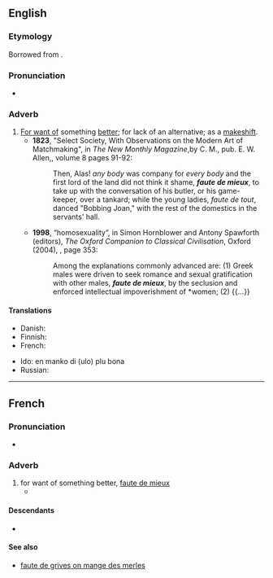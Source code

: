 ==English==

===Etymology===
Borrowed from {{bor|en|fr|faute de mieux}}.

===Pronunciation===
* {{IPA|en|/fəʊt də ˈmjɜː/|/fɔːt də ˈmjɜː/|/fot də mjø/}}

===Adverb===
{{en-adv|head=faute de mieux}}

# [[for want of|For want of]] something [[better]]; for lack of an alternative; as a [[makeshift]].
#* '''1823''', "Select Society, With Observations on the Modern Art of Matchmaking", in ''The New Monthly Magazine'',by C. M., pub. E. W. Allen,, volume 8 pages 91-92:
#*: Then, Alas! ''any body'' was company for ''every body'' and the first lord of the land did not think it shame, '''''faute de mieux''''', to take up with the conversation of his butler, or his game-keeper, over a tankard; while the young ladies, ''faute de tout'', danced "Bobbing Joan," with the rest of the domestics in the servants' hall.
#* '''1998''', “homosexuality”, in Simon Hornblower and Antony Spawforth (editors), ''The Oxford Companion to Classical Civilisation'', Oxford (2004), {{ISBN|9780198609582}}, page 353:
#*: Among the explanations commonly advanced are: (1) Greek males were driven to seek romance and sexual gratification with other males, '''''faute de mieux''''', by the seclusion and enforced intellectual impoverishment of *women; (2) {{...}}
#: {{syn|en|makeshiftly}}

====Translations====
{{trans-top|for want of something better}}
* Danish: {{t|da|i mangel af bedre}}
* Finnish: {{t|fi|[[parempi|paremman]] [[puute|puutteessa]]}}
* French: {{t+|fr|faute de mieux}}
{{trans-mid}}
* Ido: en manko di (ulo) plu bona
* Russian: {{t|ru|за неиме́нием лучшего}}
{{trans-bottom}}

----

==French==

===Pronunciation===
* {{fr-IPA}}

===Adverb===
{{fr-adv}}

# for want of something better, [[#English|faute de mieux]]
#* {{quote-book|fr|year=1572|author=Henri Lancelot Voisin de la Popelinière|title=La vraye et entière Histoire des Troubles, et Choses memorables avenues tant en France qu'en Flandres, & pays circonuoisins, depuis l'an 1562|publisher=Davantes|url=https://books.google.com/books?id=OUZbAAAAQAAJ&pg=PA10-IA1|text=Ioint que nous voyons au contraire que si quelcun se met à discourir vainement & sans merite des gestes de quelque nation: '''faute de mieux''' toute la posterité (comme esperoit P. Ioue de ses fabuleuses histoires) est contrainte d'y aiouster foy: et ne pense-on autre chose notable y estre auenue que ce qu'on en trouue par escrit.}}

====Descendants====
* {{desc|en|faute de mieux|bor=1}}

====See also====
* [[faute de grives on mange des merles]]